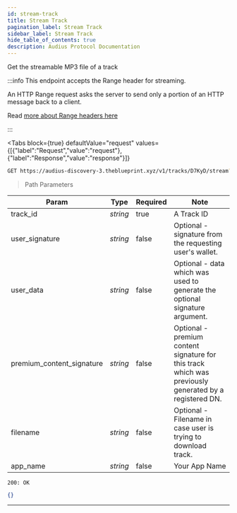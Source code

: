 ```yaml
---
id: stream-track
title: Stream Track
pagination_label: Stream Track
sidebar_label: Stream Track
hide_table_of_contents: true
description: Audius Protocol Documentation
---
```



Get the streamable MP3 file of a track

:::info This endpoint accepts the Range header for streaming.

An HTTP Range request asks the server to send only a portion of an HTTP message back to a client.

Read
[more about Range headers here](https://developer.mozilla.org/en-US/docs/Web/HTTP/Range_requests)

:::

<Tabs
  block={true}
  defaultValue="request"
  values={[{"label":"Request","value":"request"},{"label":"Response","value":"response"}]}
>
<TabItem value="request">

```bash
GET https://audius-discovery-3.theblueprint.xyz/v1/tracks/D7KyD/stream?app_name=EXAMPLEAPP HTTP/1.1
```

> Path Parameters

| Param                     | Type     | Required | Note                                                                                                   |
| ------------------------- | -------- | -------- | ------------------------------------------------------------------------------------------------------ |
| track_id                  | _string_ | true     | A Track ID                                                                                             |
| user_signature            | _string_ | false    | Optional - signature from the requesting user's wallet.                                                |
| user_data                 | _string_ | false    | Optional - data which was used to generate the optional signature argument.                            |
| premium_content_signature | _string_ | false    | Optional - premium content signature for this track which was previously generated by a registered DN. |
| filename                  | _string_ | false    | Optional - Filename in case user is trying to download track.                                          |
| app_name                  | _string_ | false    | Your App Name                                                                                          |

</TabItem>
<TabItem value="response">

`200: OK`

```json
{}
```

</TabItem>
</Tabs>

---
